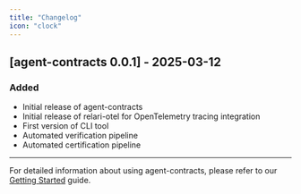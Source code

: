 ```yaml
---
title: "Changelog"
icon: "clock"
---
```


## [agent-contracts 0.0.1] - 2025-03-12

### Added
- Initial release of agent-contracts
- Initial release of relari-otel for OpenTelemetry tracing integration
- First version of CLI tool
- Automated verification pipeline
- Automated certification pipeline

---

For detailed information about using agent-contracts, please refer to our [Getting Started](/getting-started) guide.
